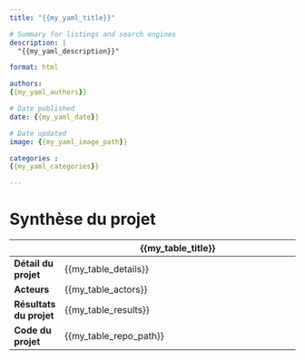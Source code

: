 ```yaml
---
title: "{{my_yaml_title}}"

# Summary for listings and search engines
description: |
  "{{my_yaml_description}}"

format: html

authors: 
{{my_yaml_authors}}

# Date published
date: {{my_yaml_date}}

# Date updated
image: {{my_yaml_image_path}}

categories : 
{{my_yaml_categories}}

---
```


# Synthèse du projet

|              | {{my_table_title}}                           |
|--------------|------------------------------------------------------------------------------------|
| **Détail du projet**         | {{my_table_details}}         |
| **Acteurs**                  | {{my_table_actors}}         |
| **Résultats du projet**      | {{my_table_results}}         |
| **Code du projet**           | {{my_table_repo_path}}       |

